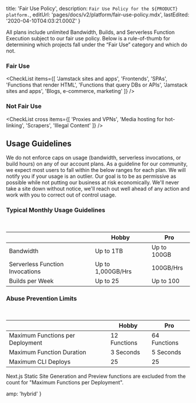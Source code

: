 
  title: 'Fair Use Policy',
  description: `Fair Use Policy for the ${PRODUCT} platform.`,
  editUrl: 'pages/docs/v2/platform/fair-use-policy.mdx',
  lastEdited: '2020-04-10T04:03:21.000Z'
}

All plans include unlimited Bandwidth, Builds, and Serverless Function Execution subject to our fair use policy. Below is a rule-of-thumb for determining which projects fall under the “Fair Use” category and which do not.

### Fair Use

<CheckList
  items={[
    'Jamstack sites and apps',
    'Frontends',
    'SPAs',
    'Functions that render HTML',
    'Functions that query DBs or APIs',
    'Jamstack sites and apps',
    'Blogs, e-commerce, marketing'
  ]}
/>

### Not Fair Use

<CheckList
  cross
  items={[
    'Proxies and VPNs',
    'Media hosting for hot-linking',
    'Scrapers',
    'Illegal Content'
  ]}
/>

## Usage Guidelines

We do not enforce caps on usage (bandwidth, serverless invocations, or build hours) on any of our account plans. As a guideline for our community, we expect most users to fall within the below ranges for each plan. We will notify you if your usage is an outlier. Our goal is to be as permissive as possible while not putting our business at risk economically. We'll never take a site down without notice, we'll reach out well ahead of any action and work with you to correct out of control usage.

### Typical Monthly Usage Guidelines

<br />

|                                 | Hobby             | Pro         |
| ------------------------------- | ----------------- | ----------- |
| Bandwidth                       | Up to 1TB         | Up to 100GB |
| Serverless Function Invocations | Up to 1,000GB/Hrs | 100GB/Hrs   |
| Builds per Week                 | Up to 25          | Up to 100   |

### Abuse Prevention Limits

<br />

|                                  | Hobby        | Pro          |
| -------------------------------- | ------------ | ------------ |
| Maximum Functions per Deployment | 12 Functions | 64 Functions |
| Maximum Function Duration        | 3 Seconds    | 5 Seconds    |
| Maximum CLI Deploys              | 25           | 25           |

<Note>
  Next.js Static Site Generation and Preview functions are excluded from the
  count for "Maximum Functions per Deployment".
</Note>


  amp: 'hybrid'
}
